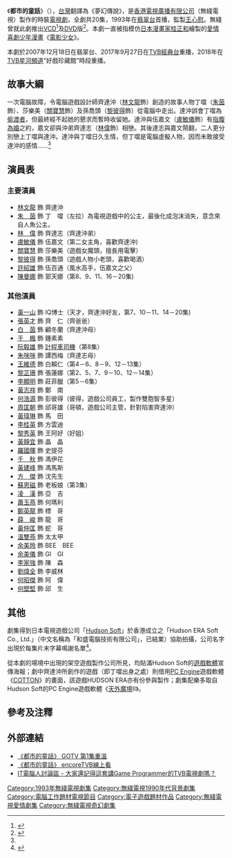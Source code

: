 {{noteTA
|1=于
}}
{{無綫劇集
| 中文劇名=都市的童話
| 英文劇名={{lang|en|Romance Beyond}}
| 圖像=
| 海外推出日期=1992年12月
| 製作年份=1992年
| 翡翠台首播日期=1993年1月25日-2月19日
| 翡翠台首播時間=逢星期一至五 20:45-21:45 (連廣告)
| 監製=[[王心慰|王心慰]]
| 編導=[[曾麗珍_(導演)|曾麗珍]]、[[鄺錦宏|鄺錦宏]]、[[蔡晶盛|蔡晶盛]]、[[高先明|高先明]]
| 製作統籌=[[吳煜瞳|吳煜瞳]]
| 助理編導=[[林江忠|林江忠]]、[[馮耀康|馮耀康]]、[[符慧君|符慧君]]、[[蔡少清|蔡少清]]
| 編審=[[歐冠英|歐冠英]]
| 編劇=[[歐冠英|歐冠英]]、[[鍾若詩|鍾若詩]]、[[黃偉強|黃偉強]]、[[王莉芝|王莉芝]]
| 集數=20
| 劇種=時裝
| 外景={{HKG-1959}}
| 製作公司=[[香港|香港]][[電視廣播有限公司|電視廣播有限公司]]
| 主演={{nowrap|[[林文龍|林文龍]]、[[朱茵|朱　茵]]、[[林偉_(演員)|林　偉]]、[[盧敏儀|盧敏儀]]、<br>[[關寶慧|關寶慧]]、[[黎彼得|黎彼得]]、[[許紹雄|許紹雄]]、[[陳曼娜|陳曼娜]]}}
| 主題曲=傻癡癡
| 作曲=[[槙原敬之|槙原敬之]]
| 填詞=[[向雪懷|向雪懷]]
| 主唱=[[黎明|黎　明]]
| 插曲=情難自控
| 作曲3=[[林隆璇|林隆璇]]
| 填詞3=[[簡寧|簡　寧]]
| 主唱3=[[黎明|黎　明]]
| 插曲2=我的感覺是場夢
| 作曲4=[[黎明|天濛光]]
| 填詞4=[[劉卓輝|劉卓輝]]
| 主唱4=[[黎明|黎　明]]
}}
《'''都市的童話'''》（{{lang-en|'''Romance Beyond'''}}），[[台灣|台灣]]翻譯為《夢幻傳說》，是[[香港|香港]][[電視廣播有限公司|電視廣播有限公司]]（無綫電視）製作的時裝[[電視劇|電視劇]]，全劇共20集，1993年在[[翡翠台|翡翠台]]首播，監製[[王心慰|王心慰]]。無綫曾就此劇推出[[VCD|VCD]]<ref name="vcd">{{cite web | url=http://www.ihkmusic.com/detail.asp?PRODUCT_ID=VCD070054&txtParam=0&txtCat=VCD | title=都市的童話 Romance Beyond | accessdate=2011-01-17 | publisher=Modern Audio (International) Limited}}</ref>及[[DVD|DVD]]版<ref name="goo">{{cite web | url=http://www.gooshow.com/detail.aspx?id=711&s=0&c=21&t=6&p=1 | title=[都市的童話]20集 TVB經典劇集DVD 主演：朱茵、林文龍 | accessdate=2011-01-17 | publisher=GOOSHOW.COM}}</ref>。本劇一直被指模仿[[日本漫畫家|日本漫畫家]][[桂正和|桂正和]]繪製的[[愛情喜劇|愛情喜劇]][[少年漫畫|少年漫畫]]《[[電影少女|電影少女]]》。

本劇於2007年12月18日在翡翠台、2017年9月27日在[[TVB經典台|TVB經典台]]重播，2018年在[[TVB星河頻道|TVB星河頻道]]“好戲珍藏館”時段重播。

==故事大綱==
一次電腦故障，令電腦遊戲設計師齊達沖（[[林文龍|林文龍]]飾）創造的故事人物丁噹（[[朱茵|朱茵]]飾）、莎樂美（[[關寶慧|關寶慧]]飾）及孫喬頭（[[黎彼得|黎彼得]]飾）從電腦中走出。達沖誤會丁噹為[[偷渡者|偷渡者]]，但最終經不起她的懇求而暫時收留她。達沖與伍嘉文（[[盧敏儀|盧敏儀]]飾）有[[指腹為婚|指腹為婚]]之約，嘉文卻與沖弟齊達志（[[林偉_(演員)|林偉]]飾）相戀。其後達志與嘉文鬧翻，二人更分別戀上丁噹與達沖。達沖與丁噹日久生情，但丁噹是電腦虛擬人物，因而未敢接受達沖的感情……<ref name=goo />

==演員表==
===主要演員===
*[[林文龍|林文龍]] 飾 齊達沖
*[[朱茵|朱　茵]] 飾 丁　噹（左拉）為電視遊戲中的公主，最後化成泡沫消失，意念來自人魚公主。
*[[林偉_(演員)|林　偉]] 飾 齊達志（齊達沖弟）
*[[盧敏儀|盧敏儀]] 飾 伍嘉文（第二女主角，喜歡齊達沖)
*[[關寶慧|關寶慧]] 飾 莎樂美（遊戲女魔頭，擅長用電擊） 
*[[黎彼得|黎彼得]] 飾 孫喬頭（遊戲人物小老頭，喜歡喝酒）
*[[許紹雄|許紹雄]] 飾 伍百通（風水高手，伍嘉文之父）
*[[陳曼娜|陳曼娜]] 飾 郭天娜（第8、9、11、16－20集)

===其他演員===
*[[黃一山|黃一山]] 飾 IQ博士（天才，齊達沖好友，第7、10－11、14－20集)
*[[張英才|張英才]] 飾 齊　仁（齊爸爸）
*[[白茵|白　茵]] 飾 顧冬蘭（齊達沖母）
*[[于楓|于　楓]] 飾 鍾素素
*[[阮毅雄|阮毅雄]] 飾 [[計程車司機|計程車司機]]（第8集） 
*[[朱咪咪|朱咪咪]] 飾 譚西梅（齊達志母） 
*[[王維德|王維德]] 飾 白賴仁（第4－6、8－9、12－13集） 
*[[黎芷珊|黎芷珊]] 飾 張蓮娜（第2、5、7、9－10、12－14集）
*[[李顯明|李顯明]] 飾 莊菲臘（第5－6集） 
*[[黃志祥|黃志祥]] 飾 鄭　南
*[[何浩源|何浩源]] 飾 彭彼得（彼得，遊戲公司員工，製作雙胞智多星）
*[[周匡朝|周匡朝]] 飾 邱哥雄（哥頓，遊戲公司主管，針對陷害齊達沖）
*[[黃瑋琳|黃瑋琳]] 飾 馬　田
*[[李桂英|李桂英]] 飾 方雲迪
*[[黎秀英|黎秀英]] 飾 王阿好（好姐）
*[[黃靜宜|黃靜宜]] 飾 晶　晶
*[[羅國暉|羅國暉]] 飾 史提芬
*[[千秋|千　秋]] 飾 馮伊花
*[[黃建峰|黃建峰]] 飾 馮馬斯
*[[方傑|方　傑]] 飾 沈先生
*[[蘇恩磁|蘇恩磁]] 飾 老板娘（第3集）
*[[凌漢|凌　漢]] 飾 亞　吉
*[[蕭玉燕|蕭玉燕]] 飾 何瑪利
*[[鄭英龍|鄭英龍]] 飾 標　哥
*[[薛峻|薛　峻]] 飾 龍　哥
*[[黃仲匡|黃仲匡]] 飾 蛇　哥
*[[溫雙燕|溫雙燕]] 飾 太太甲
*[[余美玲|余美玲]] 飾 BEE　BEE
*[[余美儀|余美儀]] 飾 GI　GI
*[[李家強|李家強]] 飾 陳　森
*[[劉煒全|劉煒全]] 飾 李威林
*[[何昭傑|何昭傑]] 飾 阿　偉
*[[何壁堅|何壁堅]] 飾 邱　生

==其他==
劇集得到日本電視遊戲公司「[[Hudson_Soft|Hudson Soft]]」於香港成立之「Hudson ERA Soft Co., Ltd.」（中文名稱為「和盛電腦技術有限公司」，已結業）協助拍攝，公司名字出現於每集片末字幕鳴謝名單<ref name="dvd">{{cite video | title=都市的童話（TVB經典劇集） | medium=DVD | publisher=TVB}}</ref>。

從本劇的場境中出現的架空遊戲製作公司所見，均貼滿Hudson Soft的[[遊戲軟體|遊戲軟體]]宣傳海報；劇中齊達沖所創作的遊戲（即丁噹出身之處）則借用[[PC_Engine|PC Engine]]遊戲軟體《[http://ja.wikipedia.org/wiki/%E3%82%B3%E3%83%83%E3%83%88%E3%83%B3_%28%E3%82%B2%E3%83%BC%E3%83%A0%29 COTTON]》的畫面，該遊戲HUDSON ERA亦有份參與製作；劇集配樂多取自Hudson Soft的PC Engine遊戲軟體《[[天外魔境|天外魔境]]Ⅱ》。

==參考及注釋==
{{reflist}}

== 外部連結 ==
*[https://web.archive.org/web/20140222163416/http://gotv.tvb.com/programme/103466/160099/ 《都市的童話》 GOTV 第1集重溫]
*[https://encoretvb.com/cantonese/series/2IJlluZj-Beyond_Romance 《都市的童話》 encoreTVB線上看]
*[http://www.wanchai298.com/forum.php?mod=viewthread&tid=9209/ IT電腦人討論區 - 大家還記得這套講Game Programmer的TVB電視劇嗎？]{{dead link|date=2018年4月 |bot=InternetArchiveBot |fix-attempted=yes }}
[[Category:1993年無綫電視劇集|Category:1993年無綫電視劇集]]
[[Category:無綫電視1990年代背景劇集|Category:無綫電視1990年代背景劇集]]
[[Category:電腦工作題材電視節目|Category:電腦工作題材電視節目]]
[[Category:電子遊戲題材作品|Category:電子遊戲題材作品]]
[[Category:無綫電視愛情劇集|Category:無綫電視愛情劇集]]
[[Category:無綫電視奇幻劇集|Category:無綫電視奇幻劇集]]